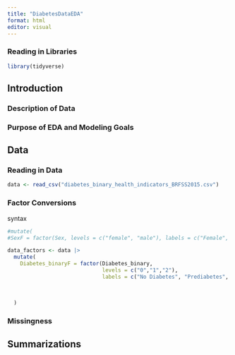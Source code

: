 ```yaml
---
title: "DiabetesDataEDA"
format: html
editor: visual
---
```

### Reading in Libraries
```r
library(tidyverse)
```

## Introduction
### Description of Data
### Purpose of EDA and Modeling Goals

## Data
### Reading in Data
```r
data <- read_csv("diabetes_binary_health_indicators_BRFSS2015.csv")
```


### Factor Conversions
syntax
```r
#mutate(
#SexF = factor(Sex, levels = c("female", "male"), labels = c("Female", "Male"))
```

```r
data_factors <- data |>
  mutate(
    Diabetes_binaryF = factor(Diabetes_binary, 
                              levels = c("0","1","2"), 
                              labels = c("No Diabetes", "Prediabetes", "Diabetes")),
    
    
    
  )
```

### Missingness

## Summarizations

